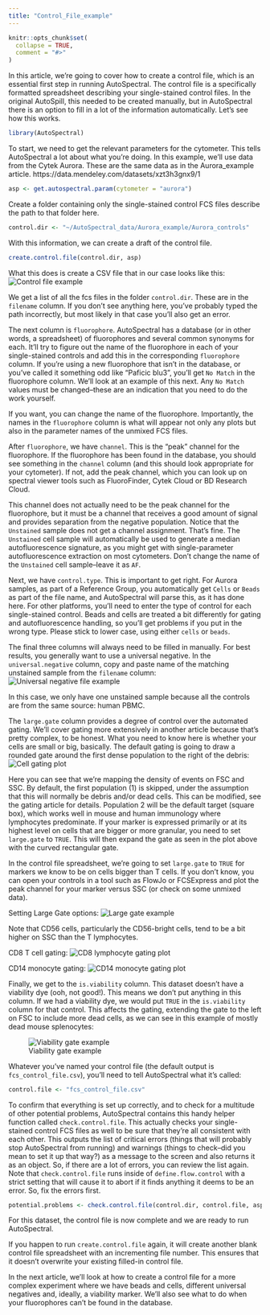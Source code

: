 ```yaml
---
title: "Control_File_example"
---
```


```r
knitr::opts_chunk$set(
  collapse = TRUE,
  comment = "#>"
)
```

In this article, we're going to cover how to create a control file, which is an
essential first step in running AutoSpectral. The control file is a specifically
formatted spreadsheet describing your single-stained control files. In the
original AutoSpill, this needed to be created manually, but in AutoSpectral there
is an option to fill in a lot of the information automatically. Let's see how
this works.

```r
library(AutoSpectral)
```

To start, we need to get the relevant parameters for the cytometer. This tells
AutoSpectral a lot about what you're doing. In this example, we'll use data from
the Cytek Aurora. These are the same data as in the Aurora_example article.
https://data.mendeley.com/datasets/xzt3h3gnx9/1

```r
asp <- get.autospectral.param(cytometer = "aurora")
```

Create a folder containing only the single-stained control FCS files describe 
the path to that folder here.
```r
control.dir <- "~/AutoSpectral_data/Aurora_example/Aurora_controls"
```

With this information, we can create a draft of the control file.
```r
create.control.file(control.dir, asp)
```

What this does is create a CSV file that in our case looks like this:
![Control file example](figures/initial_control_file.jpg)

We get a list of all the fcs files in the folder `control.dir`. These are in the
`filename` column. If you don't see anything here, you've probably typed the path
incorrectly, but most likely in that case you'll also get an error.

The next column is `fluorophore`. AutoSpectral has a database (or in other words,
a spreadsheet) of fluorophores and several common synonyms for each. It'll try
to figure out the name of the fluorophore in each of your single-stained controls
and add this in the corresponding `fluorophore` column. If you're using a new
fluorophore that isn't in the database, or you've called it something odd like
"Paficic blu3", you'll get `No Match` in the fluorophore column. We'll look at
an example of this next. Any `No Match` values must be changed--these are an 
indication that you need to do the work yourself.

If you want, you can change the name of the fluorophore. Importantly, the names
in the `fluorophore` column is what will appear not only any plots but also in
the parameter names of the unmixed FCS files.

After `fluorophore`, we have `channel`. This is the "peak" channel for the
fluorophore. If the fluorophore has been found in the database, you should see
something in the `channel` column (and this should look appropriate for your
cytometer). If not, add the peak channel, which you can look up on spectral
viewer tools such as FluoroFinder, Cytek Cloud or BD Research Cloud.

This channel does not actually need to be the peak channel for the fluorophore,
but it must be a channel that receives a good amount of signal and provides
separation from the negative population. Notice that the `Unstained` sample
does not get a channel assignment. That's fine. The `Unstained` cell sample will
automatically be used to generate a median autofluorescence signature, as you
might get with single-parameter autofluorescence extraction on most cytometers.
Don't change the name of the `Unstained` cell sample--leave it as `AF`.

Next, we have `control.type`. This is important to get right. For Aurora samples,
as part of a Reference Group, you automatically get `Cells` or `Beads` as part
of the file name, and AutoSpectral will parse this, as it has done here. For
other platforms, you'll need to enter the type of control for each single-stained
control. Beads and cells are treated a bit differently for gating and
autofluorescence handling, so you'll get problems if you put in the wrong type.
Please stick to lower case, using either `cells` or `beads`.

The final three columns will always need to be filled in manually. For best results,
you generally want to use a universal negative. In the `universal.negative`
column, copy and paste name of the matching unstained sample from the `filename`
column:
![Universal negative file example](figures/universal_negative_control_file.jpg)

In this case, we only have one unstained sample because all the controls are
from the same source: human PBMC.

The `large.gate` column provides a degree of control over the automated gating.
We'll cover gating more extensively in another article because that's pretty
complex, to be honest. What you need to know here is whether your cells are
small or big, basically. The default gating is going to draw a rounded gate
around the first dense population to the right of the debris:
![Cell gating plot](figures/cells_nonViability_largeGate.jpg)

Here you can see that we're mapping the density of events on FSC and SSC. By
default, the first population (1) is skipped, under the assumption that this
will normally be debris and/or dead cells. This can be modified, see the gating
article for details. Population 2 will be the default target (square box), which 
works well in mouse and human immunology where lymphocytes predominate. If your 
marker is expressed primarily or at its highest level on cells that are bigger 
or more granular, you need to set `large.gate` to `TRUE`. This will then expand 
the gate as seen in the plot above with the curved rectangular gate.

In the control file spreadsheet, we're going to set `large.gate` to `TRUE` for
markers we know to be on cells bigger than T cells. If you don't know, you can
open your controls in a tool such as FlowJo or FCSExpress and plot the peak
channel for your marker versus SSC (or check on some unmixed data).

Setting Large Gate options:
![Large gate example](figures/large_gate_control_file.jpg)

Note that CD56 cells, particularly the CD56-bright cells, tend to be a bit 
higher on SSC than the T lymphocytes.


CD8 T cell gating:
![CD8 lymphocyte gating plot](figures/SparkUV387.jpg)

CD14 monocyte gating:
![CD14 monocyte gating plot](figures/BV510.jpg)


Finally, we get to the `is.viability` column. This dataset doesn't have a
viability dye (ooh, not good!). This means we don't put anything in this column.
If we had a viability dye, we would put `TRUE` in the `is.viability` column for
that control. This affects the gating, extending the gate to the left on FSC to 
include more dead cells, as we can see in this example of mostly dead mouse
splenocytes:

![Viability gate example](figures/cells_viabilityMarker_smallGate.jpg)

Whatever you've named your control file (the default output is 
`fcs_control_file.csv`), you'll need to tell AutoSpectral what it's called:

```r
control.file <- "fcs_control_file.csv"
```


To confirm that everything is set up correctly, and to check for a multitude of
other potential problems, AutoSpectral contains this handy helper function called
`check.control.file`. This actually checks your single-stained control FCS files
as well to be sure that they're all consistent with each other. This outputs
the list of critical errors (things that will probably stop AutoSpectral from
running) and warnings (things to check--did you mean to set it up that way?) as
a message to the screen and also returns it as an object. So, if there are a lot
of errors, you can review the list again. Note that `check.control.file` runs
inside of `define.flow.control` with a strict setting that will cause it to
abort if it finds anything it deems to be an error. So, fix the errors first.

```r
potential.problems <- check.control.file(control.dir, control.file, asp)
```

For this dataset, the control file is now complete and we are ready to run
AutoSpectral.

If you happen to run `create.control.file` again, it will create another blank
control file spreadsheet with an incrementing file number. This ensures that it
doesn't overwrite your existing filled-in control file.

In the next article, we'll look at how to create a control file for a more
complex experiment where we have beads and cells, different universal negatives
and, ideally, a viability marker. We'll also see what to do when your fluorophores
can't be found in the database.











